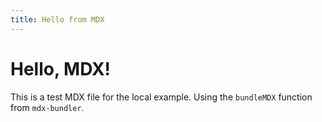 ```yaml
---
title: Hello from MDX
---
```


# Hello, MDX!
 
This is a test MDX file for the local example. Using the `bundleMDX` function from `mdx-bundler`.